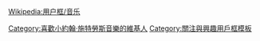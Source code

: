 {{Userbox
  |id=[[File:Johann Strauss II.jpg|50px]]
  |id-c=blue
  |info=這個用戶喜歡聽'''[[小約翰·施特勞斯]]'''的作品。
  |info-c=white
  |info-s=10
  |border-c=black
}}
<includeonly>[[Category:喜歡小約翰·施特勞斯音樂的維基人]]</includeonly>
<noinclude>{{Clear}}[[Wikipedia:用户框/音乐]][[Category:關注與興趣用戶框模板]]</noinclude>
